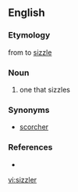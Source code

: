 ==English==

===Etymology===
from to [[sizzle]] 

===Noun===
{{en-noun|s}} 
# one that sizzles

===Synonyms===
* [[scorcher]]

===References===
* {{R:Webster NCD 1967}}

[[vi:sizzler]]